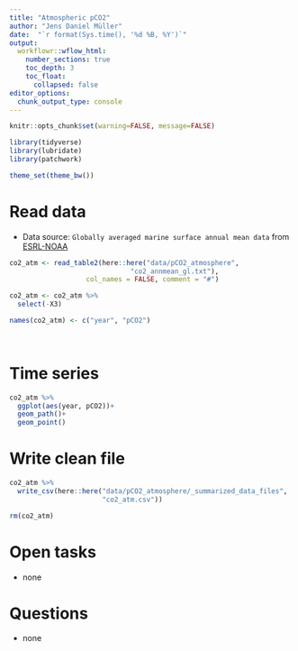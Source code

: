```yaml
---
title: "Atmospheric pCO2"
author: "Jens Daniel Müller"
date:  "`r format(Sys.time(), '%d %B, %Y')`"
output: 
  workflowr::wflow_html:
    number_sections: true
    toc_depth: 3
    toc_float:
      collapsed: false
editor_options:
  chunk_output_type: console
---
```


```r
knitr::opts_chunk$set(warning=FALSE, message=FALSE)
```

```r
library(tidyverse)
library(lubridate)
library(patchwork)
```


```r
theme_set(theme_bw())
```

# Read data

- Data source: `Globally averaged marine surface annual mean data` from [ESRL-NOAA](https://www.esrl.noaa.gov/gmd/ccgg/trends/gl_data.html)

```r

co2_atm <- read_table2(here::here("data/pCO2_atmosphere",
                              "co2_annmean_gl.txt"),
                   col_names = FALSE, comment = "#")

co2_atm <- co2_atm %>% 
  select(-X3)

names(co2_atm) <- c("year", "pCO2")
  
  
```

# Time series

```r

co2_atm %>% 
  ggplot(aes(year, pCO2))+
  geom_path()+
  geom_point()

```

# Write clean file


```r

co2_atm %>% 
  write_csv(here::here("data/pCO2_atmosphere/_summarized_data_files",
                       "co2_atm.csv"))

rm(co2_atm)

```


# Open tasks

- none

# Questions

- none
